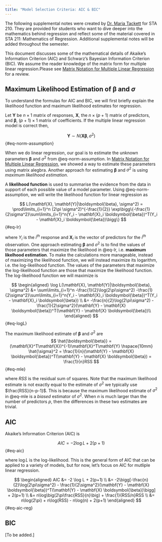 ```yaml
---
title: "Model Selection Criteria: AIC & BIC"
---
```


::: callout-note
The following supplemental notes were created by [Dr. Maria Tackett](https://www.mariatackett.net/) for STA 210. They are provided for students who want to dive deeper into the mathematics behind regression and reflect some of the material covered in STA 211: Mathematics of Regression. Additional supplemental notes will be added throughout the semester.
:::

This document discusses some of the mathematical details of Akaike's Information Criterion (AIC) and Schwarz's Bayesian Information Criterion (BIC). We assume the reader knowledge of the matrix form for multiple linear regression.Please see [Matrix Notation for Multiple Linear Regression](https://sta210-s22.github.io/website/supplemental/mlr-matrix.html) for a review.

## Maximum Likelihood Estimation of $\boldsymbol{\beta}$ and $\sigma$

To understand the formulas for AIC and BIC, we will first briefly explain the likelihood function and maximum likelihood estimates for regression.

Let $\mathbf{Y}$ be $n \times 1$ matrix of responses, $\mathbf{X}$, the $n \times (p+1)$ matrix of predictors, and $\boldsymbol{\beta}$, $(p+1) \times 1$ matrix of coefficients. If the multiple linear regression model is correct then,

$$
\mathbf{Y} \sim N(\mathbf{X}\boldsymbol{\beta}, \sigma^2)
$$ {#eq-norm-assumption}

When we do linear regression, our goal is to estimate the unknown parameters $\boldsymbol{\beta}$ and $\sigma^2$ from @eq-norm-assumption. In [Matrix Notation for Multiple Linear Regression](https://sta210-s22.github.io/website/supplemental/mlr-matrix.html), we showed a way to estimate these parameters using matrix alegbra. Another approach for estimating $\boldsymbol{\beta}$ and $\sigma^2$ is using *maximum likelihood estimation*.

A **likelihood function** is used to summarise the evidence from the data in support of each possible value of a model parameter. Using @eq-norm-assumption, we will write the likelihood function for linear regression as

$$
L(\mathbf{X}, \mathbf{Y}|\boldsymbol{\beta}, \sigma^2) = \prod\limits_{i=1}^n (2\pi \sigma^2)^{-\frac{1}{2}} \exp\bigg\{-\frac{1}{2\sigma^2}\sum\limits_{i=1}^n(Y_i - \mathbf{X}_i \boldsymbol{\beta})^T(Y_i - \mathbf{X}_i \boldsymbol{\beta})\bigg\}
$$ {#eq-lr}

where $Y_i$ is the $i^{th}$ response and $\mathbf{X}_i$ is the vector of predictors for the $i^{th}$ observation. One approach estimating $\boldsymbol{\beta}$ and $\sigma^2$ is to find the values of those parameters that maximize the likelihood in @eq-lr, i.e. **maximum likelhood estimation**. To make the calculations more manageable, instead of maximizing the likelihood function, we will instead maximize its logarithm, i.e. the log-likelihood function. The values of the parameters that maximize the log-likelihood function are those that maximize the likelihood function. The log-likelihood function we will maximize is

$$
\begin{aligned}
\log L(\mathbf{X}, \mathbf{Y}|\boldsymbol{\beta}, \sigma^2) &= \sum\limits_{i=1}^n -\frac{1}{2}\log(2\pi\sigma^2) -\frac{1}{2\sigma^2}\sum\limits_{i=1}^n(Y_i - \mathbf{X}_i \boldsymbol{\beta})^T(Y_i - \mathbf{X}_i \boldsymbol{\beta}) \\
&= -\frac{n}{2}\log(2\pi\sigma^2) - \frac{1}{2\sigma^2}(\mathbf{Y} - \mathbf{X} \boldsymbol{\beta})^T(\mathbf{Y} - \mathbf{X} \boldsymbol{\beta})\\
\end{aligned}
$$ {#eq-logL}

<!-- insert details MLES -->

The maximum likelihood estimate of $\boldsymbol{\beta}$ and $\sigma^2$ are $$
\hat{\boldsymbol{\beta}} = (\mathbf{X}^T\mathbf{X})^{-1}\mathbf{X}^T\mathbf{Y} \hspace{10mm} \hat{\sigma}^2 = \frac{1}{n}(\mathbf{Y} - \mathbf{X} \boldsymbol{\beta})^T(\mathbf{Y} - \mathbf{X} \boldsymbol{\beta}) = \frac{1}{n}RSS
$$ {#eq-mle}

where $RSS$ is the residual sum of squares. Note that the maximum likelihood estimate is not exactly equal to the estimate of $\sigma^2$ we typically use $\frac{RSS}{n-p-1}$. This is because the maximum likelihood estimate of $\sigma^2$ in @eq-mle is a *biased* estimator of $\sigma^2$. When $n$ is much larger than the number of predictors $p$, then the differences in these two estimates are trivial.

## AIC

Akaike's Information Criterion (AIC) is

$$
AIC = -2 \log L + 2(p+1)
$$ {#eq-aic}

where $\log L$ is the log-likelihood. This is the general form of AIC that can be applied to a variety of models, but for now, let's focus on AIC for mutliple linear regression.

$$
\begin{aligned}
AIC &= -2 \log L + 2(p+1) \\
&= -2\bigg[-\frac{n}{2}\log(2\pi\sigma^2) - \frac{1}{2\sigma^2}(\mathbf{Y} - \mathbf{X} \boldsymbol{\beta})^T(\mathbf{Y} - \mathbf{X} \boldsymbol{\beta})\bigg] + 2(p+1) \\
&= n\log\big(2\pi\frac{RSS}{n}\big) + \frac{1}{RSS/n}RSS \\
&= n\log(2\pi) + n\log(RSS) - n\log(n) + 2(p+1)
\end{aligned}
$$ {#eq-aic-reg}

## BIC

\[To be added.\]

